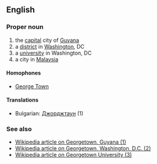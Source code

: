 ==English==

===Proper noun===

# the [[capital]] city of [[Guyana]]
# a [[district]] in [[Washington]], DC
# a [[university]] in Washington, DC
# a city in [[Malaysia]]

====Homophones====

*[[George Town]]

====Translations====

*Bulgarian: [[Джорджтаун]] (1)

===See also===

*[[w:Georgetown, Guyana|Wikipedia article on Georgetown, Guyana (1)]]
*[[w:Georgetown, Washington, D.C.|Wikipedia article on Georgetown, Washington, D.C. (2)]]
*[[w:Georgetown University|Wikipedia article on Georgetown University (3)]]
